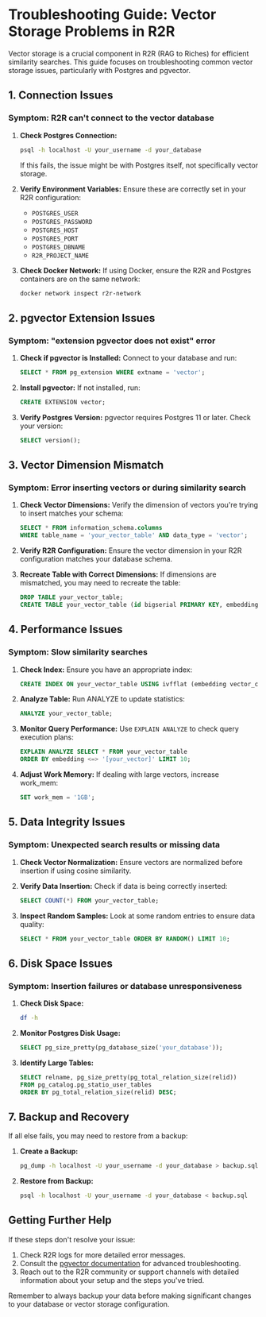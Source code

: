 # Troubleshooting Guide: Vector Storage Problems in R2R

Vector storage is a crucial component in R2R (RAG to Riches) for efficient similarity searches. This guide focuses on troubleshooting common vector storage issues, particularly with Postgres and pgvector.

## 1. Connection Issues

### Symptom: R2R can't connect to the vector database

1. **Check Postgres Connection:**
   ```bash
   psql -h localhost -U your_username -d your_database
   ```
   If this fails, the issue might be with Postgres itself, not specifically vector storage.

2. **Verify Environment Variables:**
   Ensure these are correctly set in your R2R configuration:
   - `POSTGRES_USER`
   - `POSTGRES_PASSWORD`
   - `POSTGRES_HOST`
   - `POSTGRES_PORT`
   - `POSTGRES_DBNAME`
   - `R2R_PROJECT_NAME`

3. **Check Docker Network:**
   If using Docker, ensure the R2R and Postgres containers are on the same network:
   ```bash
   docker network inspect r2r-network
   ```

## 2. pgvector Extension Issues

### Symptom: "extension pgvector does not exist" error

1. **Check if pgvector is Installed:**
   Connect to your database and run:
   ```sql
   SELECT * FROM pg_extension WHERE extname = 'vector';
   ```

2. **Install pgvector:**
   If not installed, run:
   ```sql
   CREATE EXTENSION vector;
   ```

3. **Verify Postgres Version:**
   pgvector requires Postgres 11 or later. Check your version:
   ```sql
   SELECT version();
   ```

## 3. Vector Dimension Mismatch

### Symptom: Error inserting vectors or during similarity search

1. **Check Vector Dimensions:**
   Verify the dimension of vectors you're trying to insert matches your schema:
   ```sql
   SELECT * FROM information_schema.columns
   WHERE table_name = 'your_vector_table' AND data_type = 'vector';
   ```

2. **Verify R2R Configuration:**
   Ensure the vector dimension in your R2R configuration matches your database schema.

3. **Recreate Table with Correct Dimensions:**
   If dimensions are mismatched, you may need to recreate the table:
   ```sql
   DROP TABLE your_vector_table;
   CREATE TABLE your_vector_table (id bigserial PRIMARY KEY, embedding vector(384));
   ```

## 4. Performance Issues

### Symptom: Slow similarity searches

1. **Check Index:**
   Ensure you have an appropriate index:
   ```sql
   CREATE INDEX ON your_vector_table USING ivfflat (embedding vector_cosine_ops);
   ```

2. **Analyze Table:**
   Run ANALYZE to update statistics:
   ```sql
   ANALYZE your_vector_table;
   ```

3. **Monitor Query Performance:**
   Use `EXPLAIN ANALYZE` to check query execution plans:
   ```sql
   EXPLAIN ANALYZE SELECT * FROM your_vector_table
   ORDER BY embedding <=> '[your_vector]' LIMIT 10;
   ```

4. **Adjust Work Memory:**
   If dealing with large vectors, increase work_mem:
   ```sql
   SET work_mem = '1GB';
   ```

## 5. Data Integrity Issues

### Symptom: Unexpected search results or missing data

1. **Check Vector Normalization:**
   Ensure vectors are normalized before insertion if using cosine similarity.

2. **Verify Data Insertion:**
   Check if data is being correctly inserted:
   ```sql
   SELECT COUNT(*) FROM your_vector_table;
   ```

3. **Inspect Random Samples:**
   Look at some random entries to ensure data quality:
   ```sql
   SELECT * FROM your_vector_table ORDER BY RANDOM() LIMIT 10;
   ```

## 6. Disk Space Issues

### Symptom: Insertion failures or database unresponsiveness

1. **Check Disk Space:**
   ```bash
   df -h
   ```

2. **Monitor Postgres Disk Usage:**
   ```sql
   SELECT pg_size_pretty(pg_database_size('your_database'));
   ```

3. **Identify Large Tables:**
   ```sql
   SELECT relname, pg_size_pretty(pg_total_relation_size(relid))
   FROM pg_catalog.pg_statio_user_tables
   ORDER BY pg_total_relation_size(relid) DESC;
   ```

## 7. Backup and Recovery

If all else fails, you may need to restore from a backup:

1. **Create a Backup:**
   ```bash
   pg_dump -h localhost -U your_username -d your_database > backup.sql
   ```

2. **Restore from Backup:**
   ```bash
   psql -h localhost -U your_username -d your_database < backup.sql
   ```

## Getting Further Help

If these steps don't resolve your issue:

1. Check R2R logs for more detailed error messages.
2. Consult the [pgvector documentation](https://github.com/pgvector/pgvector) for advanced troubleshooting.
3. Reach out to the R2R community or support channels with detailed information about your setup and the steps you've tried.

Remember to always backup your data before making significant changes to your database or vector storage configuration.
